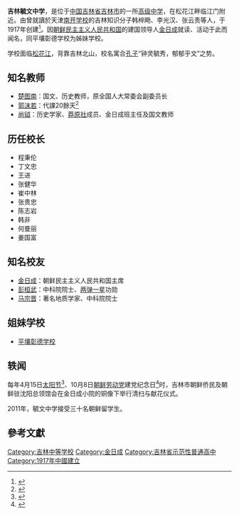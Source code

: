 {{更多来源|time=2014-02-02T07:14:55+00:00}}
{{高中
 |名称          = 吉林毓文中学
 |图像          = 吉林毓文中学DSCF0096 - panoramio.jpg
 |校训          = 敦品修学，达才成德
 |建校          =1917年
 |类型          = 公立学校
 |课程          = 全日制
 |校长          =姜国富
 |教师=192名
 |学生 =3213余名
 |面积          =20100平方米
 |free_label    =
 |free_text     = 
 |地址          =中国吉林省[[吉林市|吉林市]]松江中路101号
 |坐标          = 
 |网站          = {{url|http://jlywzx.com/}}
}}
'''吉林毓文中学'''，是位于[[中国|中国]][[吉林省|吉林省]][[吉林市|吉林市]]的一所[[高级中学|高级中学]]，在松花江畔临江门附近。由曾就讀於天津[[南开学校|南开学校]]的吉林知识分子韩梓飏、李光汉、张云责等人，于1917年创建<ref>{{Cite web |url=http://www.jl.xinhua.org/newscenter/2011-05/12/content_22750474.htm |title=周萬鵬、何悅，《探訪吉林省革命火種發源地毓文中學》，新華網吉林頻道，2011-05-12 |accessdate=2016-05-18 |archive-date=2017-01-14 |archive-url=https://web.archive.org/web/20170114170655/http://www.jl.xinhua.org/newscenter/2011-05/12/content_22750474.htm |dead-url=yes }}</ref>。因[[朝鲜民主主义人民共和国|朝鲜民主主义人民共和国]]的建国领导人[[金日成|金日成]]就读、活动于此而闻名，同平壤彰德学校为姊妹学校。

学校面临[[松花江|松花江]]，背靠吉林北山，校名寓合[[孔子|孔子]]“钟灵毓秀，郁郁乎文”之势。

== 知名教师 ==
*[[楚图南|楚图南]]：国文、历史教师，原全国人大常委会副委员长
*[[郭沫若|郭沫若]]：代課20餘天<ref>{{Cite web |url=http://www.jlcity.gov.cn/jlszf_web/sqjj/ztgkItem.jsp?wzid=1298 |title=王林，《郭沫若在毓文中学》，吉林市人民政府官網 |accessdate=2014-02-03 |archive-date=2014-02-20 |archive-url=https://web.archive.org/web/20140220113919/http://www.jlcity.gov.cn/jlszf_web/sqjj/ztgkItem.jsp?wzid=1298 |dead-url=yes }}</ref>
*[[尚钺|尚钺]]：历史学家、[[莽原社|莽原社]]成员、金日成班主任及国文教师 

== 历任校长 ==
* 程秉伦
* 丁文忠
* 王进
* 张健华
* 崔中林
* 张贵忠
* 陈志岩
* 韩非
* 何曼丽
* 姜国富

== 知名校友 ==
*[[金日成|金日成]]：朝鲜民主主义人民共和国主席
*[[彭桓武|彭桓武]]：中科院院士、[[两弹一星|两弹一星]]功勋
*[[马宗晋|马宗晋]]：著名地质学家、中科院院士

== 姐妹学校 ==
* [[平壤彰德学校|平壤彰德学校]]

== 轶闻 ==
每年4月15日[[太阳节|太阳节]]<ref>{{Cite web|url=http://www.jledu.com.cn/html/NewsCenter/gongzuodongtai/2013/0422/5654.html|title=金日成同志诞辰101周年朝鲜驻沈阳总领事为毓文中学校领导授勋|accessdate=2018-03-14|author=|date=|work=吉林市教育信息网|publisher=|archive-url=https://web.archive.org/web/20180314174148/http://www.jledu.com.cn/html/NewsCenter/gongzuodongtai/2013/0422/5654.html|archive-date=2018-03-14|dead-url=yes}}</ref>、10月8日[[朝鲜劳动党|朝鲜劳动党]]建党纪念日<ref>{{Cite web|url=http://www.jledu.com.cn/html/NewsCenter/gongzuodongtai/2016/1008/41210.html|title=朝鲜驻沈阳总领事赴吉林毓文中学举行纪念仪式|accessdate=2018-03-14|author=|date=|work=吉林市教育信息网|publisher=|archive-url=https://web.archive.org/web/20180314104702/http://www.jledu.com.cn/html/NewsCenter/gongzuodongtai/2016/1008/41210.html|archive-date=2018-03-14|dead-url=yes}}</ref>时，吉林市朝鲜侨民及朝鲜驻沈阳总领馆会在金日成小院的铜像下举行清扫与献花仪式。

2011年，毓文中学接受三十名朝鲜留学生。

==參考文獻==
{{reflist}}

[[Category:吉林中等学校|Category:吉林中等学校]]
[[Category:金日成|Category:金日成]]
[[Category:吉林省示范性普通高中|Category:吉林省示范性普通高中]]
[[Category:1917年中國建立|Category:1917年中國建立]]